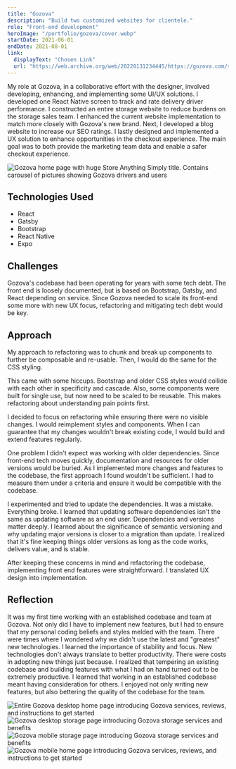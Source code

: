 ```yaml
---
title: "Gozova"
description: "Build two customized websites for clientele."
role: "Front-end development"
heroImage: "/portfolio/gozova/cover.webp"
startDate: 2021-06-01
endDate: 2021-08-01
link:
  displayText: "Chosen Link"
  url: "https://web.archive.org/web/20220131234445/https://gozova.com/storage/"
---
```



My role at Gozova, in a collaborative effort with the designer, involved developing, enhancing, and implementing some UI/UX solutions. I developed one React Native screen to track and rate delivery driver performance. I constructed an entire storage website to reduce burdens on the storage sales team. I enhanced the current website implementation to match more closely with Gozova's new brand. Next, I developed a blog website to increase our SEO ratings. I lastly designed and implemented a UX solution to enhance opportunities in the checkout experience. The main goal was to both provide the marketing team data and enable a safer checkout experience.

<Image
  src="https://f005.backblazeb2.com/file/long-nguyen-portfolio/Gozova/Desktop/Preview.webp"
  alt="Gozova home page with huge Store Anything Simply title. Contains carousel of pictures showing Gozova drivers and users"
/>

## Technologies Used

- React
- Gatsby
- Bootstrap
- React Native
- Expo

## Challenges

Gozova's codebase had been operating for years with some tech debt. The front end is loosely documented, but is based on Bootstrap, Gatsby, and React depending on service. Since Gozova needed to scale its front-end some more with new UX focus, refactoring and mitigating tech debt would be key.

## Approach

My approach to refactoring was to chunk and break up components to further be composable and re-usable. Then, I would do the same for the CSS styling.

This came with some hiccups. Bootstrap and older CSS styles would collide with each other in specificity and cascade. Also, some components were built for single use, but now need to be scaled to be reusable. This makes refactoring about understanding pain points first.

I decided to focus on refactoring while ensuring there were no visible changes. I would reimplement styles and components. When I can guarantee that my changes wouldn't break existing code, I would build and extend features regularly.

One problem I didn't expect was working with older dependencies. Since front-end tech moves quickly, documentation and resources for older versions would be buried. As I implemented more changes and features to the codebase, the first approach I found wouldn't be sufficient. I had to measure them under a criteria and ensure it would be compatible with the codebase.

I experimented and tried to update the dependencies. It was a mistake. Everything broke. I learned that updating software dependencies isn't the same as updating software as an end user. Dependencies and versions matter deeply. I learned about the significance of semantic versioning and why updating major versions is closer to a migration than update. I realized that it's fine keeping things older versions as long as the code works, delivers value, and is stable.

After keeping these concerns in mind and refactoring the codebase, implementing front end features were straightforward. I translated UX design into implementation.

## Reflection

It was my first time working with an established codebase and team at Gozova. Not only did I have to implement new features, but I had to ensure that my personal coding beliefs and styles melded with the team. There were times where I wondered why we didn't use the latest and "greatest" new technologies. I learned the importance of stability and focus. New technologies don't always translate to better productivity. There were costs in adopting new things just because. I realized that tempering an existing codebase and building features with what I had on hand turned out to be extremely productive. I learned that working in an established codebase meant having consideration for others. I enjoyed not only writing new features, but also bettering the quality of the codebase for the team.

<Image
  src="https://f005.backblazeb2.com/file/long-nguyen-portfolio/Gozova/Desktop/Home.webp"
  alt="Entire Gozova desktop home page introducing Gozova services, reviews, and instructions to get started"
/>
<Image
  src="https://f005.backblazeb2.com/file/long-nguyen-portfolio/Gozova/Desktop/Storage.webp"
  alt="Gozova desktop storage page introducing Gozova storage services and benefits"
/>
<Image
  src="https://f005.backblazeb2.com/file/long-nguyen-portfolio/Gozova/Mobile/Storage.webp"
  alt="Gozova mobile storage page introducing Gozova storage services and benefits"
/>
<Image
  src="https://f005.backblazeb2.com/file/long-nguyen-portfolio/Gozova/Mobile/Home.webp"
  alt="Gozova mobile home page introducing Gozova services, reviews, and instructions to get started"
/>
